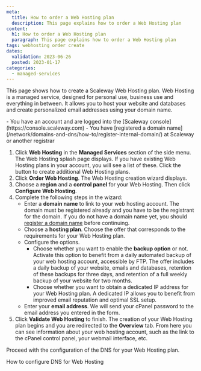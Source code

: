 ```yaml
---
meta:
  title: How to order a Web Hosting plan
  description: This page explains how to order a Web Hosting plan
content:
  h1: How to order a Web Hosting plan
  paragraph: This page explains how to order a Web Hosting plan
tags: webhosting order create
dates:
  validation: 2023-06-26
  posted: 2023-01-17
categories:
  - managed-services
---
```



This page shows how to create a Scaleway Web Hosting plan. Web Hosting is a managed service, designed for personal use, business use and everything in between. It allows you to host your website and databases and create personalized email addresses using your domain name.


<Macro id="iam-requirements" />

<Message type="requirement">
  - You have an account and are logged into the [Scaleway console](https://console.scaleway.com)
  - You have [registered a domain name](/network/domains-and-dns/how-to/register-internal-domain/) at Scaleway or another registrar
</Message>

1. Click **Web Hosting** in the **Managed Services** section of the side menu. The Web Hosting splash page displays.
    <Message type="note">
      If you have existing Web Hosting plans in your account, you will see a list of
      these. Click the <Icon name="plus" />
      button to create additional Web Hosting plans.
    </Message>
2. Click **Order Web Hosting**. The Web Hosting creation wizard displays.
3. Choose a **region** and a **control panel** for your Web Hosting. Then click **Configure Web Hosting**.
3. Complete the following steps in the wizard: 
    - Enter a **domain name** to link to your web hosting account. 
      <Message type="important">
        The domain must be registered already and you have to be the registrant for the domain. If you do not have a domain name yet, you should [register a domain name](/network/domains-and-dns/how-to/register-internal-domain/) before continuing.
      </Message>
    - Choose a **hosting plan**. Choose the offer that corresponds to the requirements for your Web Hosting plan. 
    - Configure the options.
        - Choose whether you want to enable the **backup option** or not. 
            <Message type="tip">
            Activate this option to benefit from a daily automated backup of your web hosting account, accessible by FTP. The offer includes a daily backup of your website, emails and databases, retention of these backups for three days, and retention of a full weekly backup of your website for two months.
            </Message>
        - Choose whether you want to obtain a dedicated IP address for your Web Hosting plan. A dedicated IP allows you to benefit from improved email reputation and optimal SSL setup.
    - Enter your **email address**. We will send your cPanel password to the email address you entered in the form.
4. Click **Validate Web Hosting** to finish. The creation of your Web Hosting plan begins and you are redirected to the **Overview** tab. From here you can see information about your web hosting account, such as the link to the cPanel control panel, your webmail interface, etc.

<Lightbox src="scaleway-webhosting-dashboard.webp" alt="" />

Proceed with the configuration of the DNS for your Web Hosting plan.

<Navigation title="See Also">
  <NextButton to="/managed-services/webhosting/how-to/configure-dns-webhosting/">How to configure DNS for Web Hosting</NextButton>
</Navigation>
